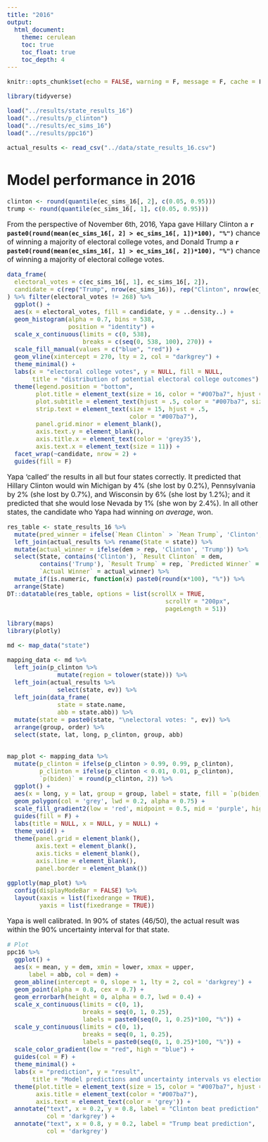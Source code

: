 ```yaml
---
title: "2016"
output: 
  html_document:
    theme: cerulean
    toc: true
    toc_float: true
    toc_depth: 4
---
```

<style type="text/css">
body { 
  font-size: 16px;
}
</style>


```r
knitr::opts_chunk$set(echo = FALSE, warning = F, message = F, cache = F, fig.align = 'center')
```


```r
library(tidyverse)

load("../results/state_results_16")
load("../results/p_clinton")
load("../results/ec_sims_16")
load("../results/ppc16")

actual_results <- read_csv("../data/state_results_16.csv")
```

# Model performance in 2016


```r
clinton <- round(quantile(ec_sims_16[, 2], c(0.05, 0.95)))
trump <- round(quantile(ec_sims_16[, 1], c(0.05, 0.95)))
```

From the perspective of November 6th, 2016, Yapa gave Hillary Clinton a **`r paste0(round(mean(ec_sims_16[, 2] > ec_sims_16[, 1])*100), "%")`** chance of winning a majority of electoral college votes, and Donald Trump a **`r paste0(round(mean(ec_sims_16[, 1] > ec_sims_16[, 2])*100), "%")`** chance of winning a majority of electoral college votes.  

```r
data_frame(
  electoral_votes = c(ec_sims_16[, 1], ec_sims_16[, 2]),
  candidate = c(rep("Trump", nrow(ec_sims_16)), rep("Clinton", nrow(ec_sims_16)))
) %>% filter(electoral_votes != 268) %>%
  ggplot() +
  aes(x = electoral_votes, fill = candidate, y = ..density..) +
  geom_histogram(alpha = 0.7, bins = 538,
                 position = "identity") +
  scale_x_continuous(limits = c(0, 538),
                     breaks = c(seq(0, 538, 100), 270)) +
  scale_fill_manual(values = c("blue", "red")) +
  geom_vline(xintercept = 270, lty = 2, col = "darkgrey") +
  theme_minimal() +
  labs(x = "electoral college votes", y = NULL, fill = NULL, 
       title = "distribution of potential electoral college outcomes") +
  theme(legend.position = "bottom",
        plot.title = element_text(size = 16, color = "#007ba7", hjust = 0.5),
        plot.subtitle = element_text(hjust = .5, color = "#007ba7", size = 10),
        strip.text = element_text(size = 15, hjust = .5,
                                  color = "#007ba7"),
        panel.grid.minor = element_blank(),
        axis.text.y = element_blank(),
        axis.title.x = element_text(color = 'grey35'),
        axis.text.x = element_text(size = 11)) +
  facet_wrap(~candidate, nrow = 2) +
  guides(fill = F)

```


Yapa 'called' the results in all but four states correctly.  It predicted that Hillary Clinton would win Michigan by 4% (she lost by 0.2%), Pennsylvania by 2% (she lost by 0.7%), and Wisconsin by 6% (she lost by 1.2%); and it predicted that she would lose Nevada by 1% (she won by 2.4%).  In all other states, the candidate who Yapa had winning _on average_, won.

```r
res_table <- state_results_16 %>% 
  mutate(pred_winner = ifelse(`Mean Clinton` > `Mean Trump`, 'Clinton', 'Trump')) %>%
  left_join(actual_results %>% rename(State = state)) %>%
  mutate(actual_winner = ifelse(dem > rep, 'Clinton', 'Trump')) %>%
  select(State, contains('Clinton'), `Result Clinton` = dem, 
         contains('Trump'), `Result Trump` = rep, `Predicted Winner` = pred_winner,
         `Actual Winner` = actual_winner) %>%
  mutate_if(is.numeric, function(x) paste0(round(x*100), "%")) %>%
  arrange(State)
DT::datatable(res_table, options = list(scrollX = TRUE, 
                                            scrollY = "200px",
                                            pageLength = 51))
```


```r
library(maps)
library(plotly)

md <- map_data("state")

mapping_data <- md %>%
  left_join(p_clinton %>%
              mutate(region = tolower(state))) %>%
  left_join(actual_results %>%
              select(state, ev)) %>%
  left_join(data_frame(
              state = state.name, 
              abb = state.abb)) %>%
  mutate(state = paste0(state, "\nelectoral votes: ", ev)) %>%
  arrange(group, order) %>%
  select(state, lat, long, p_clinton, group, abb)


map_plot <- mapping_data %>%
  mutate(p_clinton = ifelse(p_clinton > 0.99, 0.99, p_clinton),
         p_clinton = ifelse(p_clinton < 0.01, 0.01, p_clinton),
         `p(biden)` = round(p_clinton, 2)) %>%
  ggplot() +
  aes(x = long, y = lat, group = group, label = state, fill = `p(biden)`) +
  geom_polygon(col = 'grey', lwd = 0.2, alpha = 0.75) +
  scale_fill_gradient2(low = 'red', midpoint = 0.5, mid = 'purple', high = 'blue') +
  guides(fill = F) +
  labs(title = NULL, x = NULL, y = NULL) +
  theme_void() +
  theme(panel.grid = element_blank(),
        axis.text = element_blank(),
        axis.ticks = element_blank(),
        axis.line = element_blank(),
        panel.border = element_blank()) 

ggplotly(map_plot) %>% 
  config(displayModeBar = FALSE) %>% 
  layout(xaxis = list(fixedrange = TRUE),
         yaxis = list(fixedrange = TRUE))

```

Yapa is well calibrated.  In 90% of states (46/50), the actual result was within the 90% uncertainty interval for that state.

```r
# Plot
ppc16 %>%
  ggplot() +
  aes(x = mean, y = dem, xmin = lower, xmax = upper, 
      label = abb, col = dem) + 
  geom_abline(intercept = 0, slope = 1, lty = 2, col = 'darkgrey') +
  geom_point(alpha = 0.8, cex = 0.7) +  
  geom_errorbarh(height = 0, alpha = 0.7, lwd = 0.4) +
  scale_x_continuous(limits = c(0, 1),
                     breaks = seq(0, 1, 0.25),
                     labels = paste0(seq(0, 1, 0.25)*100, "%")) +
  scale_y_continuous(limits = c(0, 1),
                     breaks = seq(0, 1, 0.25),
                     labels = paste0(seq(0, 1, 0.25)*100, "%")) +
  scale_color_gradient(low = "red", high = "blue") +
  guides(col = F) +
  theme_minimal() +
  labs(x = "prediction", y = "result",
       title = "Model predictions and uncertainty intervals vs election results: 2016") +
  theme(plot.title = element_text(size = 15, color = "#007ba7", hjust = 0.5),
        axis.title = element_text(color = "#007ba7"),
        axis.text = element_text(color = 'grey')) +
  annotate("text", x = 0.2, y = 0.8, label = "Clinton beat prediction",
           col = 'darkgrey') +
  annotate("text", x = 0.8, y = 0.2, label = "Trump beat prediction",
           col = 'darkgrey') 
```
